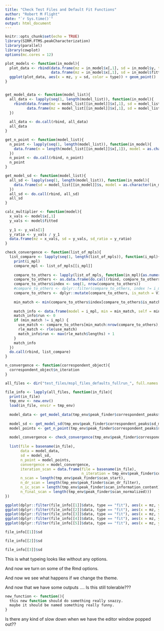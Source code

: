 ```yaml
---
title: "Check Test Files and Default Fit Functions"
author: "Robert M Flight"
date: "`r Sys.time()`"
output: html_document
---
```


```r
knitr::opts_chunk$set(echo = TRUE)
library(SIRM.FTMS.peakCharacterization)
library(parallel)
library(cowplot)
options(mc.cores = 12)
```

```r
plot_models <- function(in_model){
  plot_data <- rbind(data.frame(mz = in_model$x[,1], sd = in_model$y, type = "org"),
                     data.frame(mz = in_model$x[,1], sd = in_model$fitted, type = "fit"))
  ggplot(plot_data, aes(x = mz, y = sd, color = type)) + geom_point()
}


get_model_data <- function(model_list){
  all_data <- lapply(seq(1, length(model_list)), function(in_model){
    rbind(data.frame(mz = model_list[[in_model]]$x[,1], sd = model_list[[in_model]]$fitted, type = "fit", model = as.character(in_model)),
          data.frame(mz = model_list[[in_model]]$x[,1], sd = model_list[[in_model]]$y, type = "sd", model = as.character(in_model)))
  })
  
  all_data <- do.call(rbind, all_data)
  all_data
}

get_n_point <- function(model_list){
  n_point <- lapply(seq(1, length(model_list)), function(in_model){
    data.frame(n = length(model_list[[in_model]]$x[,1]), model = as.character(in_model))
  })
  n_point <- do.call(rbind, n_point)
  n_point
}

get_model_sd <- function(model_list){
  all_sd <- lapply(seq(1, length(model_list)), function(in_model){
    data.frame(sd = model_list[[in_model]]$s, model = as.character(in_model))
  })
  all_sd <- do.call(rbind, all_sd)
  all_sd
}

calc_multiplier <- function(model){
  x_vals <- model$x[,1]
  y_vals <- model$fitted
  
  y_1 <- y_vals[1]
  y_ratio <- y_vals / y_1
  data.frame(mz = x_vals, sd = y_vals, sd_ratio = y_ratio)
}

check_convergence <- function(list_of_mpls){
  list_compare <- lapply(seq(1, length(list_of_mpls)), function(i_mpl){
    print(i_mpl)
    compare_mpl <- list_of_mpls[[i_mpl]]
    
    compare_to_others <- lapply(list_of_mpls, function(in_mpl){as.numeric(compare_master_peak_lists(compare_mpl, in_mpl))})
    compare_to_others <- as.data.frame(do.call(rbind, compare_to_others))
    compare_to_others$index <- seq(1, nrow(compare_to_others))
    #compare_to_others <- dplyr::filter(compare_to_others, index != i_mpl)
    compare_to_others <- dplyr::mutate(compare_to_others, is_match = V1 + V3 + V4 + V5)
    
    min_match <- min(compare_to_others$index[compare_to_others$is_match == 4])
    
    match_info <- data.frame(model = i_mpl, min = min_match, self = min_match == i_mpl)
    match_info$run <- 0
    if (min_match != i_mpl) {
      use_match <- compare_to_others[min_match:nrow(compare_to_others), "is_match"]
      rle_match <- rle(use_match)
      match_info$run <- max(rle_match$lengths) + 1
    }
    match_info
  })
  do.call(rbind, list_compare)
}

n_convergence <- function(correspondent_object){
  correspondent_object$n_iteration
}
```

```r
all_files <- dir("test_files/mspl_files_defaults_fullrun_", full.names = TRUE)
```


```r
file_info <- lapply(all_files, function(in_file){
  print(in_file)
  tmp_env <- new.env()
  load(in_file, envir = tmp_env)
  
  model_data <- get_model_data(tmp_env$peak_finder$correspondent_peaks$sd_models)
  
  model_sd <- get_model_sd(tmp_env$peak_finder$correspondent_peaks$sd_models)
  model_points <- get_n_point(tmp_env$peak_finder$correspondent_peaks$sd_models)
  
  model_convergence <- check_convergence(tmp_env$peak_finder$correspondent_peaks$all_master_peak_lists)
  
  list(file = basename(in_file),
       data = model_data,
       sd = model_sd,
       n_point = model_points,
       convergence = model_convergence,
       iteration_scan = data.frame(file = basename(in_file),
                                   n_iteration = tmp_env$peak_finder$correspondent_peaks$n_iteration,
       n_scan = length(tmp_env$peak_finder$scan_start),
       n_dr_scan = length(tmp_env$peak_finder$scan_dr_filter),
       n_ic_scan = length(tmp_env$peak_finder$scan_information_content),
       n_final_scan = length(tmp_env$peak_finder$scan_normalized)))
})
```

```r
ggplot(dplyr::filter(file_info[[1]]$data, type == "fit"), aes(x = mz, y = sd, color = model)) + geom_point()
ggplot(dplyr::filter(file_info[[2]]$data, type == "fit"), aes(x = mz, y= sd, color = model)) + geom_point()
ggplot(dplyr::filter(file_info[[3]]$data, type == "fit"), aes(x = mz, y= sd, color = model)) + geom_point()
ggplot(dplyr::filter(file_info[[4]]$data, type == "fit"), aes(x = mz, y= sd, color = model)) + geom_point()
ggplot(dplyr::filter(file_info[[5]]$data, type == "fit"), aes(x = mz, y= sd, color = model)) + geom_point()
```

```r
file_info[[1]]$sd

file_info[[2]]$sd

file_info[[3]]$sd
```

This is what typeing looks like without any options.

And now we turn on some of the Rmd options.

And now we see what happens if we change the theme.

And now that we have some outputs .... Is this still tolerable???

```r
new_function <- function(){
  this new function should do something really snazzy.
  maybe it should be named something really funny.
}
```

Is there any kind of slow down when we have the editor window popped out??
